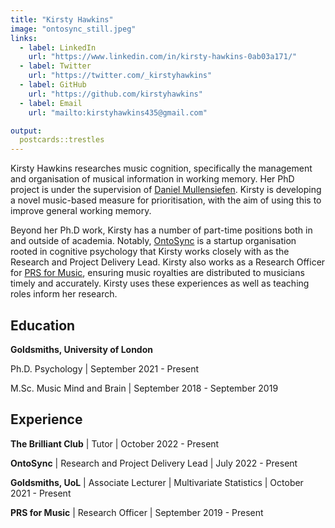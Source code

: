 ```yaml
---
title: "Kirsty Hawkins"
image: "ontosync_still.jpeg"
links:
  - label: LinkedIn
    url: "https://www.linkedin.com/in/kirsty-hawkins-0ab03a171/"
  - label: Twitter
    url: "https://twitter.com/_kirstyhawkins"
  - label: GitHub
    url: "https://github.com/kirstyhawkins"
  - label: Email
    url: "mailto:kirstyhawkins435@gmail.com"

output:
  postcards::trestles
---
```


Kirsty Hawkins researches music cognition, specifically the management and organisation of musical information in working memory. Her PhD project is under the supervision of [Daniel Mullensiefen](https://www.gold.ac.uk/psychology/staff/mullensiefen/). Kirsty is developing a novel music-based measure for prioritisation, with the aim of using this to improve general working memory.

Beyond her Ph.D work, Kirsty has a number of part-time positions both in and outside of academia. Notably, [OntoSync](www.ontosync.com) is a startup organisation rooted in cognitive psychology that Kirsty works closely with as the Research and Project Delivery Lead. Kirsty also works as a Research Officer for [PRS for Music](https://www.prsformusic.com/), ensuring music royalties are distributed to musicians timely and accurately. Kirsty uses these experiences as well as teaching roles inform her research.

## Education

**Goldsmiths, University of London**

Ph.D. Psychology \| September 2021 - Present

M.Sc. Music Mind and Brain \| September 2018 - September 2019

## Experience

**The Brilliant Club** \| Tutor \| October 2022 - Present

**OntoSync** \| Research and Project Delivery Lead \| July 2022 - Present

**Goldsmiths, UoL** \| Associate Lecturer \| Multivariate Statistics \| October 2021 - Present

**PRS for Music** \| Research Officer \| September 2019 - Present
